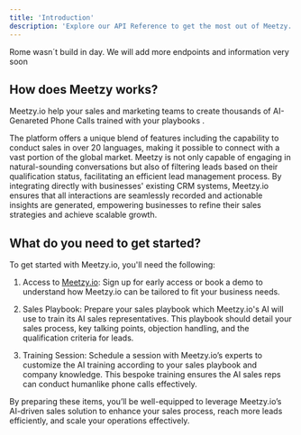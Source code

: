 ```yaml
---
title: 'Introduction'
description: 'Explore our API Reference to get the most out of Meetzy.'
---
```


<Note>
  Rome wasn´t build in day. We will add more endpoints and information very soon
</Note>

## How does Meetzy works?

Meetzy.io help your sales and marketing teams to create thousands of AI-Genareted Phone Calls trained with your playbooks .

The platform offers a unique blend of features including the capability to conduct sales in over 20 languages, making it possible to connect with a vast portion of the global market. Meetzy is not only capable of engaging in natural-sounding conversations but also of filtering leads based on their qualification status, facilitating an efficient lead management process. By integrating directly with businesses' existing CRM systems, Meetzy.io ensures that all interactions are seamlessly recorded and actionable insights are generated, empowering businesses to refine their sales strategies and achieve scalable growth.

## What do you need to get started?

To get started with Meetzy.io, you'll need the following:


1. Access to [Meetzy.io](https://meetzy.io): Sign up for early access or book a demo to understand how Meetzy.io can be tailored to fit your business needs.

2. Sales Playbook: Prepare your sales playbook which Meetzy.io's AI will use to train its AI sales representatives. This playbook should detail your sales process, key talking points, objection handling, and the qualification criteria for leads.

3. Training Session: Schedule a session with Meetzy.io’s experts to customize the AI training according to your sales playbook and company knowledge. This bespoke training ensures the AI sales reps can conduct humanlike phone calls effectively.

By preparing these items, you’ll be well-equipped to leverage Meetzy.io’s AI-driven sales solution to enhance your sales process, reach more leads efficiently, and scale your operations effectively.

